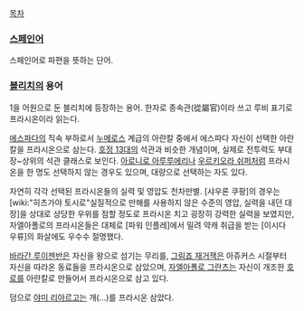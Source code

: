 [[목차]]
=== [[스페인어]] ===
스페인어로 파편을 뜻하는 단어.

=== [[블리치]]의 용어 ===
1을 어원으로 둔 블리치에 등장하는 용어. 한자로 종속관(從屬官)이라 쓰고 루비 표기로 프라시온이라 읽는다. 

[[에스파다]]의 직속 부하로서 [[누메로스]] 계급의 아란칼 중에서 에스파다 자신이 선택한 아란칼을 프라시온으로 삼는다. [[호정 13대]]의 석관과 비슷한 개념이며, 실제로 전투력도 부대장~상위의 석관 클래스로 보인다. [[아로니로 아루루에리]]나 [[우르키오라 쉬퍼]]처럼 프라시온을 한 명도 선택하지 않는 경우도 있으며, 대량으로 선택하는 자도 있다.

자연히 각각 선택된 프라시온들의 실력 및 영압도 천차만별. [샤우론 쿠팡]의 경우는 [wiki:"히츠가야 토시로"실질적으로 만해를 사용하지 않은 수준의 영압, 실력을 내던 대장]을 상대로 상당한 우위를 점할 정도로 프라시온 치고 굉장히 강력한 실력을 보였지만, 자엘아폴로의 프라시온들은 대체로 [파워 인플레]에서 밀려 약캐 취급을 받는 [이시다 우류]의 화살에도 우수수 절명했다.

[[바라간 루이젠반]]은 자신을 왕으로 섬기는 무리를, [[그림죠 재거잭]]은 아쥬커스 시절부터 자신을 따라온 동료들을 프라시온으로 삼았으며, [[자엘아폴로 그란츠]]는 자신이 개조한 [[호로]]를 아란칼로 만들어서 프라시온으로 삼고 있다.

덤으로 [[야미 리아르고]]는 개(...)를 프라시온 삼았다.
